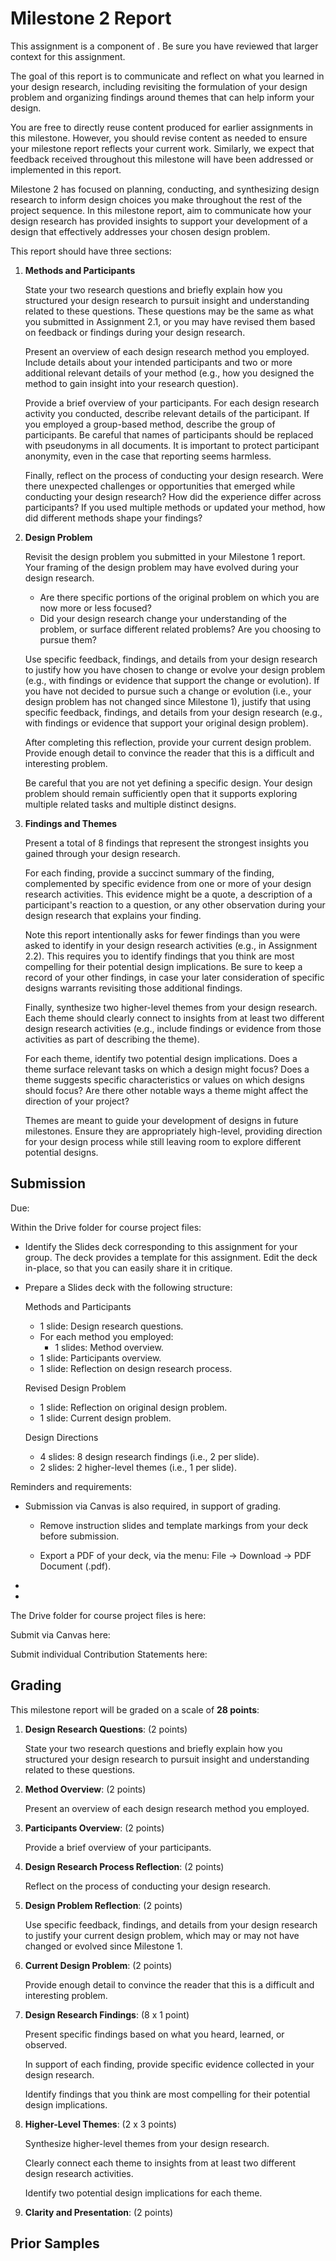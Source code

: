 
# Milestone 2 Report

<UnderDevelopment display={false} />

This assignment is a component of <SiteLink linkKey={SiteLinks.milestone_2_top}/>.
Be sure you have reviewed that larger context for this assignment.

The goal of this report is to communicate and reflect on what you learned in your design research,
including revisiting the formulation of your design problem 
and organizing findings around themes that can help inform your design.

You are free to directly reuse content produced for earlier assignments in this milestone.
However, you should revise content as needed to ensure your milestone report reflects your current work.
Similarly, we expect that feedback received throughout this milestone will have been addressed or implemented in this report.

Milestone 2 has focused on planning, conducting, and synthesizing design research
to inform design choices you make throughout the rest of the project sequence.
In this milestone report, aim to communicate how your design research
has provided insights to support your development of
a design that effectively addresses your chosen design problem.

This report should have three sections:

1. __Methods and Participants__

   State your two research questions and briefly explain
   how you structured your design research to pursuit insight and understanding related to these questions.
   These questions may be the same as what you submitted in Assignment 2.1,
   or you may have revised them based on feedback or findings during your design research.

   Present an overview of each design research method you employed.
   Include details about your intended participants and
   two or more additional relevant details of your method
   (e.g., how you designed the method to gain insight into your research question).

   Provide a brief overview of your participants.
   For each design research activity you conducted, describe relevant details of the participant.
   If you employed a group-based method, describe the group of participants.
   Be careful that names of participants should be replaced with pseudonyms in all documents.
   It is important to protect participant anonymity, even in the case that reporting seems harmless.

   Finally, reflect on the process of conducting your design research.
   Were there unexpected challenges or opportunities that emerged while conducting your design research?
   How did the experience differ across participants?
   If you used multiple methods or updated your method, how did different methods shape your findings?

2. __Design Problem__

   Revisit the design problem you submitted in your Milestone 1 report.
   Your framing of the design problem may have evolved during your design research.

   - Are there specific portions of the original problem on which you are now more or less focused?
   - Did your design research change your understanding of the problem, or surface different related problems?
     Are you choosing to pursue them?

   Use specific feedback, findings, and details from your design research to
   justify how you have chosen to change or evolve your design problem
   (e.g., with findings or evidence that support the change or evolution).
   If you have not decided to pursue such a change or evolution
   (i.e., your design problem has not changed since Milestone 1),
   justify that using specific feedback, findings, and details from your design research
   (e.g., with findings or evidence that support your original design problem).

   After completing this reflection, provide your current design problem.
   Provide enough detail to convince the reader that this is a difficult and interesting problem.

   Be careful that you are not yet defining a specific design.
   Your design problem should remain sufficiently open that it supports exploring
   multiple related tasks and multiple distinct designs.

3. __Findings and Themes__

   Present a total of 8 findings that represent the strongest insights you gained through your design research.

   For each finding, provide a succinct summary of the finding,
   complemented by specific evidence from one or more of your design research activities.
   This evidence might be a quote,
   a description of a participant's reaction to a question,
   or any other observation during your design research that explains your finding.

   Note this report intentionally asks for fewer findings
   than you were asked to identify in your design research activities (e.g., in Assignment 2.2).
   This requires you to identify findings that you think are most compelling for their potential design implications.
   Be sure to keep a record of your other findings,
   in case your later consideration of specific designs warrants revisiting those additional findings.

   Finally, synthesize two higher-level themes from your design research.
   Each theme should clearly connect to insights from at least two different design research activities
   (e.g., include findings or evidence from those activities as part of describing the theme).

   For each theme, identify two potential design implications.
   Does a theme surface relevant tasks on which a design might focus?
   Does a theme suggests specific characteristics or values on which designs should focus?
   Are there other notable ways a theme might affect the direction of your project?

   Themes are meant to guide your development of designs in future milestones.
   Ensure they are appropriately high-level,
   providing direction for your design process
   while still leaving room to explore different potential designs.

## Submission

Due: <AssignmentDueDateTime assignmentKey={calendarData.assignments.milestone_2_report} />

Within the Drive folder for course project files:

- Identify the Slides deck corresponding to this assignment for your group.
  The deck provides a template for this assignment.
  Edit the deck in-place, so that you can easily share it in critique.

- Prepare a Slides deck with the following structure:

  Methods and Participants
    - 1 slide: Design research questions.
    - For each method you employed:
      - 1 slides: Method overview.
    - 1 slide: Participants overview.
    - 1 slide: Reflection on design research process.

  Revised Design Problem
    - 1 slide: Reflection on original design problem.
    - 1 slide: Current design problem.

  Design Directions
    - 4 slides: 8 design research findings (i.e., 2 per slide).
    - 2 slides: 2 higher-level themes (i.e., 1 per slide).

Reminders and requirements:

- Submission via Canvas is also required, in support of grading.
  - Remove instruction slides and template markings from your deck before submission.

  - Export a PDF of your deck, via the menu: File -> Download -> PDF Document (.pdf).

- <GroupAssignment />
- <ContributionStatementReference />

The Drive folder for course project files is here:

<CourseDataLink linkKey={courseData.linkDriveProjectFiles} outerComponent="p"/>

Submit via Canvas here:

<AssignmentSubmitCanvasLink assignmentKey={calendarData.assignments.milestone_2_report} />

Submit individual 
<SiteLink linkKey={SiteLinks.assignmentsContributionStatements} outerComponent="span">Contribution Statements</SiteLink>
here:

<AssignmentSubmitCanvasLink assignmentKey={calendarData.assignments.milestone_2_contribution_statement} />

## Grading


This milestone report will be graded on a scale of __28 points__:

1. __Design Research Questions__: (2 points)

   State your two research questions and briefly explain
   how you structured your design research to pursuit insight and understanding related to these questions.

2. __Method Overview__: (2 points)

   Present an overview of each design research method you employed.

3. __Participants Overview__: (2 points)

   Provide a brief overview of your participants.

4. __Design Research Process Reflection__: (2 points)

   Reflect on the process of conducting your design research.

5. __Design Problem Reflection__: (2 points)

   Use specific feedback, findings, and details from your design research to
   justify your current design problem, which may or may not have changed or evolved since Milestone 1.

6. __Current Design Problem__: (2 points)

   Provide enough detail to convince the reader that this is a difficult and interesting problem.

7. __Design Research Findings__: (8 x 1 point)

   Present specific findings based on what you heard, learned, or observed.

   In support of each finding, provide specific evidence collected in your design research.

   Identify findings that you think are most compelling for their potential design implications.

8. __Higher-Level Themes__: (2 x 3 points)

   Synthesize higher-level themes from your design research.

   Clearly connect each theme to insights from at least two different design research activities.

   Identify two potential design implications for each theme.

9. __Clarity and Presentation__: (2 points)

## Prior Samples

<PriorSamplesWarning />

<ProjectMilestoneSamples assignment='m2_report' />
